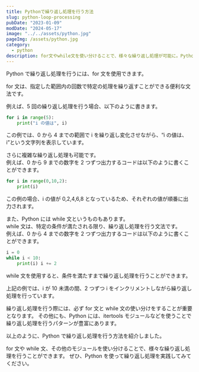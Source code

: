 ```yaml
---
title: Pythonで繰り返し処理を行う方法
slug: python-loop-processing
pubDate: "2023-01-09"
modDate: "2024-05-17"
image: "../../assets/python.jpg"
pageImg: /assets/python.jpg
category:
  - python
description: for文やwhile文を使い分けることで、様々な繰り返し処理が可能に。Pythonを使って繰り返し処理を実践しよう！
---
```


Python で繰り返し処理を行うには、for 文を使用できます。

for 文は、指定した範囲内の回数で特定の処理を繰り返すことができる便利な文法です。

例えば、5 回の繰り返し処理を行う場合、以下のように書きます。

```python
for i in range(5):
    print("i の値は", i)
```

この例では、0 から 4 までの範囲で i を繰り返し変化させながら、“i の値は、i”という文字列を表示しています。

さらに複雑な繰り返し処理も可能です。\
例えば、0 から 9 までの数字を 2 つずつ出力するコードは以下のように書くことができます。

```python
for i in range(0,10,2):
    print(i)
```

この例の場合、i の値が 0,2,4,6,8 となっているため、それぞれの値が順番に出力されます。

また、Python には while 文というものもあります。\
while 文は、特定の条件が満たされる限り、繰り返し処理を行う文法です。\
例えば、0 から 4 までの数字を 2 つずつ出力するコードは以下のように書くことができます。

```python
i = 0
while i < 10:
    print(i) i += 2
```

while 文を使用すると、条件を満たすまで繰り返し処理を行うことができます。

上記の例では、i が 10 未満の間、2 つずつ i をインクリメントしながら繰り返し処理を行っています。

繰り返し処理を行う際には、必ず for 文と while 文の使い分けをすることが重要となります。 その他にも、Python には、itertools モジュールなどを使うことで繰り返し処理を行うパターンが豊富にあります。

以上のように、Python で繰り返し処理を行う方法を紹介しました。

for 文や while 文、その他のモジュールを使い分けることで、様々な繰り返し処理を行うことができます。 ぜひ、Python を使って繰り返し処理を実践してみてください。
